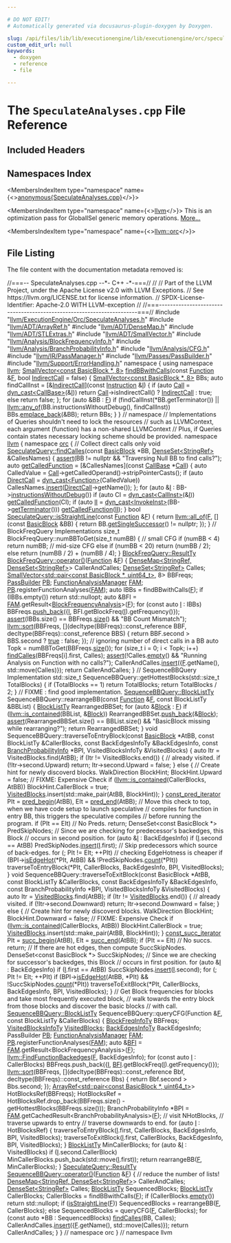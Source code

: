 ```yaml
---

# DO NOT EDIT!
# Automatically generated via docusaurus-plugin-doxygen by Doxygen.

slug: /api/files/lib/lib/executionengine/lib/executionengine/orc/speculateanalyses-cpp
custom_edit_url: null
keywords:
  - doxygen
  - reference
  - file

---
```





# The `SpeculateAnalyses.cpp` File Reference

<DoxygenPage pluginConfig={pluginConfig}>



## Included Headers

<IncludesList>
<IncludesListItem
  filePath="llvm/ExecutionEngine/Orc/SpeculateAnalyses.h"
  permalink="/docs/api/files/include/include/llvm/include/llvm/executionengine/include/llvm/executionengine/orc/speculateanalyses-h"
  isLocal="true" />
<IncludesListItem
  filePath="llvm/ADT/ArrayRef.h"
  permalink="/docs/api/files/include/include/llvm/include/llvm/adt/arrayref-h"
  isLocal="true" />
<IncludesListItem
  filePath="llvm/ADT/DenseMap.h"
  permalink="/docs/api/files/include/include/llvm/include/llvm/adt/densemap-h"
  isLocal="true" />
<IncludesListItem
  filePath="llvm/ADT/STLExtras.h"
  permalink="/docs/api/files/include/include/llvm/include/llvm/adt/stlextras-h"
  isLocal="true" />
<IncludesListItem
  filePath="llvm/ADT/SmallVector.h"
  permalink="/docs/api/files/include/include/llvm/include/llvm/adt/smallvector-h"
  isLocal="true" />
<IncludesListItem
  filePath="llvm/Analysis/BlockFrequencyInfo.h"
  permalink="/docs/api/files/include/include/llvm/include/llvm/analysis/blockfrequencyinfo-h"
  isLocal="true" />
<IncludesListItem
  filePath="llvm/Analysis/BranchProbabilityInfo.h"
  permalink="/docs/api/files/include/include/llvm/include/llvm/analysis/branchprobabilityinfo-h"
  isLocal="true" />
<IncludesListItem
  filePath="llvm/Analysis/CFG.h"
  permalink="/docs/api/files/include/include/llvm/include/llvm/analysis/cfg-h"
  isLocal="true" />
<IncludesListItem
  filePath="llvm/IR/PassManager.h"
  permalink="/docs/api/files/include/include/llvm/include/llvm/ir/passmanager-h"
  isLocal="true" />
<IncludesListItem
  filePath="llvm/Passes/PassBuilder.h"
  permalink="/docs/api/files/include/include/llvm/include/llvm/passes/passbuilder-h"
  isLocal="true" />
<IncludesListItem
  filePath="llvm/Support/ErrorHandling.h"
  permalink="/docs/api/files/include/include/llvm/include/llvm/support/errorhandling-h"
  isLocal="true" />
</IncludesList>

## Namespaces Index

<MembersIndex>

<MembersIndexItem
  type="namespace"
  name={<><a href="/docs/api/namespaces/anonymous-speculateanalyses-cpp-">anonymous&#123;SpeculateAnalyses.cpp&#125;</a></>}>
</MembersIndexItem>

<MembersIndexItem
  type="namespace"
  name={<><a href="/docs/api/namespaces/llvm">llvm</a></>}>
This is an optimization pass for GlobalISel generic memory operations. <a href="/docs/api/namespaces/llvm/#details">More...</a>
</MembersIndexItem>

<MembersIndexItem
  type="namespace"
  name={<><a href="/docs/api/namespaces/llvm/orc">llvm::orc</a></>}>
</MembersIndexItem>

</MembersIndex>


## File Listing

The file content with the documentation metadata removed is:

<ProgramListing>

<Link id="l00001" /><CodeLine lineNumber="1"><Highlight kind="comment">//===-- SpeculateAnalyses.cpp  --&#42;- C++ -&#42;-===//</Highlight><Highlight kind="normal"></Highlight></CodeLine>
<Link id="l00002" /><CodeLine lineNumber="2"><Highlight kind="normal"></Highlight><Highlight kind="comment">//</Highlight><Highlight kind="normal"></Highlight></CodeLine>
<Link id="l00003" /><CodeLine lineNumber="3"><Highlight kind="normal"></Highlight><Highlight kind="comment">// Part of the LLVM Project, under the Apache License v2.0 with LLVM Exceptions.</Highlight><Highlight kind="normal"></Highlight></CodeLine>
<Link id="l00004" /><CodeLine lineNumber="4"><Highlight kind="normal"></Highlight><Highlight kind="comment">// See https://llvm.org/LICENSE.txt for license information.</Highlight><Highlight kind="normal"></Highlight></CodeLine>
<Link id="l00005" /><CodeLine lineNumber="5"><Highlight kind="normal"></Highlight><Highlight kind="comment">// SPDX-License-Identifier: Apache-2.0 WITH LLVM-exception</Highlight><Highlight kind="normal"></Highlight></CodeLine>
<Link id="l00006" /><CodeLine lineNumber="6"><Highlight kind="normal"></Highlight><Highlight kind="comment">//</Highlight><Highlight kind="normal"></Highlight></CodeLine>
<Link id="l00007" /><CodeLine lineNumber="7"><Highlight kind="normal"></Highlight><Highlight kind="comment">//===----------------------------------------------------------------------===//</Highlight><Highlight kind="normal"></Highlight></CodeLine>
<Link id="l00008" /><CodeLine lineNumber="8"><Highlight kind="normal"></Highlight></CodeLine>
<Link id="l00009" /><CodeLine lineNumber="9"><Highlight kind="normal"></Highlight><Highlight kind="preprocessor">#include &quot;<a href="/docs/api/files/include/include/llvm/include/llvm/executionengine/include/llvm/executionengine/orc/speculateanalyses-h">llvm/ExecutionEngine/Orc/SpeculateAnalyses.h</a>&quot;</Highlight><Highlight kind="normal"></Highlight></CodeLine>
<Link id="l00010" /><CodeLine lineNumber="10"><Highlight kind="normal"></Highlight><Highlight kind="preprocessor">#include &quot;<a href="/docs/api/files/include/include/llvm/include/llvm/adt/arrayref-h">llvm/ADT/ArrayRef.h</a>&quot;</Highlight><Highlight kind="normal"></Highlight></CodeLine>
<Link id="l00011" /><CodeLine lineNumber="11"><Highlight kind="normal"></Highlight><Highlight kind="preprocessor">#include &quot;<a href="/docs/api/files/include/include/llvm/include/llvm/adt/densemap-h">llvm/ADT/DenseMap.h</a>&quot;</Highlight><Highlight kind="normal"></Highlight></CodeLine>
<Link id="l00012" /><CodeLine lineNumber="12"><Highlight kind="normal"></Highlight><Highlight kind="preprocessor">#include &quot;<a href="/docs/api/files/include/include/llvm/include/llvm/adt/stlextras-h">llvm/ADT/STLExtras.h</a>&quot;</Highlight><Highlight kind="normal"></Highlight></CodeLine>
<Link id="l00013" /><CodeLine lineNumber="13"><Highlight kind="normal"></Highlight><Highlight kind="preprocessor">#include &quot;<a href="/docs/api/files/include/include/llvm/include/llvm/adt/smallvector-h">llvm/ADT/SmallVector.h</a>&quot;</Highlight><Highlight kind="normal"></Highlight></CodeLine>
<Link id="l00014" /><CodeLine lineNumber="14"><Highlight kind="normal"></Highlight><Highlight kind="preprocessor">#include &quot;<a href="/docs/api/files/include/include/llvm/include/llvm/analysis/blockfrequencyinfo-h">llvm/Analysis/BlockFrequencyInfo.h</a>&quot;</Highlight><Highlight kind="normal"></Highlight></CodeLine>
<Link id="l00015" /><CodeLine lineNumber="15"><Highlight kind="normal"></Highlight><Highlight kind="preprocessor">#include &quot;<a href="/docs/api/files/include/include/llvm/include/llvm/analysis/branchprobabilityinfo-h">llvm/Analysis/BranchProbabilityInfo.h</a>&quot;</Highlight><Highlight kind="normal"></Highlight></CodeLine>
<Link id="l00016" /><CodeLine lineNumber="16"><Highlight kind="normal"></Highlight><Highlight kind="preprocessor">#include &quot;<a href="/docs/api/files/include/include/llvm/include/llvm/analysis/cfg-h">llvm/Analysis/CFG.h</a>&quot;</Highlight><Highlight kind="normal"></Highlight></CodeLine>
<Link id="l00017" /><CodeLine lineNumber="17"><Highlight kind="normal"></Highlight><Highlight kind="preprocessor">#include &quot;<a href="/docs/api/files/include/include/llvm/include/llvm/ir/passmanager-h">llvm/IR/PassManager.h</a>&quot;</Highlight><Highlight kind="normal"></Highlight></CodeLine>
<Link id="l00018" /><CodeLine lineNumber="18"><Highlight kind="normal"></Highlight><Highlight kind="preprocessor">#include &quot;<a href="/docs/api/files/include/include/llvm/include/llvm/passes/passbuilder-h">llvm/Passes/PassBuilder.h</a>&quot;</Highlight><Highlight kind="normal"></Highlight></CodeLine>
<Link id="l00019" /><CodeLine lineNumber="19"><Highlight kind="normal"></Highlight><Highlight kind="preprocessor">#include &quot;<a href="/docs/api/files/include/include/llvm/include/llvm/support/errorhandling-h">llvm/Support/ErrorHandling.h</a>&quot;</Highlight><Highlight kind="normal"></Highlight></CodeLine>
<Link id="l00020" /><CodeLine lineNumber="20"><Highlight kind="normal"></Highlight></CodeLine>
<Link id="l00021" /><CodeLine lineNumber="21" lineLink="/docs/api/namespaces/anonymous-speculateanalyses-cpp-"><Highlight kind="normal"></Highlight><Highlight kind="keyword">namespace </Highlight><Highlight kind="normal">&#123;</Highlight></CodeLine>
<Link id="l00022" /><CodeLine lineNumber="22"><Highlight kind="normal"></Highlight><Highlight kind="keyword">using namespace </Highlight><Highlight kind="normal"><a href="/docs/api/namespaces/llvm">llvm</a>;</Highlight></CodeLine>
<Link id="l00023" /><CodeLine lineNumber="23" lineLink="/docs/api/namespaces/anonymous-speculateanalyses-cpp-/#a95433ab2b1cc1ecc842a782fdf6f4f3c"><Highlight kind="normal"><a href="/docs/api/classes/llvm/smallvector">SmallVector&lt;const BasicBlock &#42;, 8&gt;</a> <a href="/docs/api/namespaces/anonymous-speculateanalyses-cpp-/#a95433ab2b1cc1ecc842a782fdf6f4f3c">findBBwithCalls</a>(</Highlight><Highlight kind="keyword">const</Highlight><Highlight kind="normal"> <a href="/docs/api/classes/llvm/function">Function</a> &amp;<a href="/docs/api/files/lib/lib/support/md5-cpp/#a96d73bbd7af15cb1fc38c3f4a3bd82e9">F</a>,</Highlight></CodeLine>
<Link id="l00024" /><CodeLine lineNumber="24"><Highlight kind="normal">                                                   </Highlight><Highlight kind="keywordtype">bool</Highlight><Highlight kind="normal"> <a href="/docs/api/namespaces/llvm/#a0e00fad9c34de40b1e31f3aa6f8e024ca9c73278820c265864adec96a189ba744">IndirectCall</a> = </Highlight><Highlight kind="keyword">false</Highlight><Highlight kind="normal">) &#123;</Highlight></CodeLine>
<Link id="l00025" /><CodeLine lineNumber="25"><Highlight kind="normal">  <a href="/docs/api/classes/llvm/smallvector">SmallVector&lt;const BasicBlock &#42;, 8&gt;</a> BBs;</Highlight></CodeLine>
<Link id="l00026" /><CodeLine lineNumber="26"><Highlight kind="normal"></Highlight></CodeLine>
<Link id="l00027" /><CodeLine lineNumber="27"><Highlight kind="normal">  </Highlight><Highlight kind="keyword">auto</Highlight><Highlight kind="normal"> findCallInst = &#91;&amp;<a href="/docs/api/namespaces/llvm/#a0e00fad9c34de40b1e31f3aa6f8e024ca9c73278820c265864adec96a189ba744">IndirectCall</a>&#93;(</Highlight><Highlight kind="keyword">const</Highlight><Highlight kind="normal"> <a href="/docs/api/classes/llvm/instruction">Instruction</a> &amp;<a href="/docs/api/files/lib/lib/support/md5-cpp/#ac0eafdc9ee161b71e7af98af736952fd">I</a>) &#123;</Highlight></CodeLine>
<Link id="l00028" /><CodeLine lineNumber="28"><Highlight kind="normal">    </Highlight><Highlight kind="keywordflow">if</Highlight><Highlight kind="normal"> (</Highlight><Highlight kind="keyword">auto</Highlight><Highlight kind="normal"> <a href="/docs/api/groups/arcopt/#ga9c9cf6ad55eb23d77d083a184e416c09">Call</a> = <a href="/docs/api/namespaces/llvm/#a22eeee01734061ac1b31ccd994c49eef">dyn&#95;cast&lt;CallBase&gt;</a>(&amp;<a href="/docs/api/files/lib/lib/support/md5-cpp/#ac0eafdc9ee161b71e7af98af736952fd">I</a>))</Highlight></CodeLine>
<Link id="l00029" /><CodeLine lineNumber="29"><Highlight kind="normal">      </Highlight><Highlight kind="keywordflow">return</Highlight><Highlight kind="normal"> <a href="/docs/api/groups/arcopt/#ga9c9cf6ad55eb23d77d083a184e416c09">Call</a>-&gt;isIndirectCall() ? <a href="/docs/api/namespaces/llvm/#a0e00fad9c34de40b1e31f3aa6f8e024ca9c73278820c265864adec96a189ba744">IndirectCall</a> : </Highlight><Highlight kind="keyword">true</Highlight><Highlight kind="normal">;</Highlight></CodeLine>
<Link id="l00030" /><CodeLine lineNumber="30"><Highlight kind="normal">    </Highlight><Highlight kind="keywordflow">else</Highlight><Highlight kind="normal"></Highlight></CodeLine>
<Link id="l00031" /><CodeLine lineNumber="31"><Highlight kind="normal">      </Highlight><Highlight kind="keywordflow">return</Highlight><Highlight kind="normal"> </Highlight><Highlight kind="keyword">false</Highlight><Highlight kind="normal">;</Highlight></CodeLine>
<Link id="l00032" /><CodeLine lineNumber="32"><Highlight kind="normal">  &#125;;</Highlight></CodeLine>
<Link id="l00033" /><CodeLine lineNumber="33"><Highlight kind="normal">  </Highlight><Highlight kind="keywordflow">for</Highlight><Highlight kind="normal"> (</Highlight><Highlight kind="keyword">auto</Highlight><Highlight kind="normal"> &amp;BB : <a href="/docs/api/files/lib/lib/support/md5-cpp/#a96d73bbd7af15cb1fc38c3f4a3bd82e9">F</a>)</Highlight></CodeLine>
<Link id="l00034" /><CodeLine lineNumber="34"><Highlight kind="normal">    </Highlight><Highlight kind="keywordflow">if</Highlight><Highlight kind="normal"> (findCallInst(&#42;BB.getTerminator()) ||</Highlight></CodeLine>
<Link id="l00035" /><CodeLine lineNumber="35"><Highlight kind="normal">        <a href="/docs/api/namespaces/llvm/#a61d13d6824ec46c31260a4fd0997eda0">llvm::any&#95;of</a>(BB.instructionsWithoutDebug(), findCallInst))</Highlight></CodeLine>
<Link id="l00036" /><CodeLine lineNumber="36"><Highlight kind="normal">      BBs.<a href="/docs/api/classes/llvm/smallvectorimpl/#a396fcfee6914c76974b73c3d203da6a5">emplace&#95;back</a>(&amp;BB);</Highlight></CodeLine>
<Link id="l00037" /><CodeLine lineNumber="37"><Highlight kind="normal"></Highlight></CodeLine>
<Link id="l00038" /><CodeLine lineNumber="38"><Highlight kind="normal">  </Highlight><Highlight kind="keywordflow">return</Highlight><Highlight kind="normal"> BBs;</Highlight></CodeLine>
<Link id="l00039" /><CodeLine lineNumber="39"><Highlight kind="normal">&#125;</Highlight></CodeLine>
<Link id="l00040" /><CodeLine lineNumber="40"><Highlight kind="normal">&#125; </Highlight><Highlight kind="comment">// namespace</Highlight><Highlight kind="normal"></Highlight></CodeLine>
<Link id="l00041" /><CodeLine lineNumber="41"><Highlight kind="normal"></Highlight></CodeLine>
<Link id="l00042" /><CodeLine lineNumber="42"><Highlight kind="normal"></Highlight><Highlight kind="comment">// Implementations of Queries shouldn&#39;t need to lock the resources</Highlight><Highlight kind="normal"></Highlight></CodeLine>
<Link id="l00043" /><CodeLine lineNumber="43"><Highlight kind="normal"></Highlight><Highlight kind="comment">// such as LLVMContext, each argument (function) has a non-shared LLVMContext</Highlight><Highlight kind="normal"></Highlight></CodeLine>
<Link id="l00044" /><CodeLine lineNumber="44"><Highlight kind="normal"></Highlight><Highlight kind="comment">// Plus, if Queries contain states necessary locking scheme should be provided.</Highlight><Highlight kind="normal"></Highlight></CodeLine>
<Link id="l00045" /><CodeLine lineNumber="45"><Highlight kind="normal"></Highlight><Highlight kind="keyword">namespace </Highlight><Highlight kind="normal"><a href="/docs/api/namespaces/llvm">llvm</a> &#123;</Highlight></CodeLine>
<Link id="l00046" /><CodeLine lineNumber="46"><Highlight kind="normal"></Highlight><Highlight kind="keyword">namespace </Highlight><Highlight kind="normal"><a href="/docs/api/namespaces/llvm/orc">orc</a> &#123;</Highlight></CodeLine>
<Link id="l00047" /><CodeLine lineNumber="47"><Highlight kind="normal"></Highlight></CodeLine>
<Link id="l00048" /><CodeLine lineNumber="48"><Highlight kind="normal"></Highlight><Highlight kind="comment">// Collect direct calls only</Highlight><Highlight kind="normal"></Highlight></CodeLine>
<Link id="l00049" /><CodeLine lineNumber="49" lineLink="/docs/api/classes/llvm/orc/speculatequery/#ab7315fecd53d8915efb8a2ac8f908595"><Highlight kind="normal"></Highlight><Highlight kind="keywordtype">void</Highlight><Highlight kind="normal"> <a href="/docs/api/classes/llvm/orc/speculatequery/#ab7315fecd53d8915efb8a2ac8f908595">SpeculateQuery::findCalles</a>(</Highlight><Highlight kind="keyword">const</Highlight><Highlight kind="normal"> <a href="/docs/api/classes/llvm/basicblock">BasicBlock</a> &#42;BB,</Highlight></CodeLine>
<Link id="l00050" /><CodeLine lineNumber="50"><Highlight kind="normal">                                <a href="/docs/api/classes/llvm/denseset">DenseSet&lt;StringRef&gt;</a> &amp;CallesNames) &#123;</Highlight></CodeLine>
<Link id="l00051" /><CodeLine lineNumber="51"><Highlight kind="normal">  <a href="/docs/api/files/lib/lib/target/lib/target/amdgpu/silowercontrolflow-cpp/#a4868c5d81c5ccc98c47aeab6244346a0">assert</a>(BB != </Highlight><Highlight kind="keyword">nullptr</Highlight><Highlight kind="normal"> &amp;&amp; </Highlight><Highlight kind="stringliteral">&quot;Traversing Null BB to find calls?&quot;</Highlight><Highlight kind="normal">);</Highlight></CodeLine>
<Link id="l00052" /><CodeLine lineNumber="52"><Highlight kind="normal"></Highlight></CodeLine>
<Link id="l00053" /><CodeLine lineNumber="53"><Highlight kind="normal">  </Highlight><Highlight kind="keyword">auto</Highlight><Highlight kind="normal"> <a href="/docs/api/files/lib/lib/analysis/memorybuiltins-cpp/#aa04dbee2593fa5fbeb0552fcb8a00ee4">getCalledFunction</a> = &#91;&amp;CallesNames&#93;(</Highlight><Highlight kind="keyword">const</Highlight><Highlight kind="normal"> <a href="/docs/api/classes/llvm/callbase">CallBase</a> &#42;<a href="/docs/api/groups/arcopt/#ga9c9cf6ad55eb23d77d083a184e416c09">Call</a>) &#123;</Highlight></CodeLine>
<Link id="l00054" /><CodeLine lineNumber="54"><Highlight kind="normal">    </Highlight><Highlight kind="keyword">auto</Highlight><Highlight kind="normal"> CalledValue = <a href="/docs/api/groups/arcopt/#ga9c9cf6ad55eb23d77d083a184e416c09">Call</a>-&gt;getCalledOperand()-&gt;stripPointerCasts();</Highlight></CodeLine>
<Link id="l00055" /><CodeLine lineNumber="55"><Highlight kind="normal">    </Highlight><Highlight kind="keywordflow">if</Highlight><Highlight kind="normal"> (</Highlight><Highlight kind="keyword">auto</Highlight><Highlight kind="normal"> <a href="/docs/api/namespaces/llvm/#a0e00fad9c34de40b1e31f3aa6f8e024caf8d0d4845b0b074d9f2e0f2ace6683da">DirectCall</a> = <a href="/docs/api/namespaces/llvm/#a22eeee01734061ac1b31ccd994c49eef">dyn&#95;cast&lt;Function&gt;</a>(CalledValue))</Highlight></CodeLine>
<Link id="l00056" /><CodeLine lineNumber="56"><Highlight kind="normal">      CallesNames.<a href="/docs/api/classes/llvm/detail/densesetimpl/#a1b0f3ebdced8fce4b22c6a63b25d9525">insert</a>(<a href="/docs/api/namespaces/llvm/#a0e00fad9c34de40b1e31f3aa6f8e024caf8d0d4845b0b074d9f2e0f2ace6683da">DirectCall</a>-&gt;getName());</Highlight></CodeLine>
<Link id="l00057" /><CodeLine lineNumber="57"><Highlight kind="normal">  &#125;;</Highlight></CodeLine>
<Link id="l00058" /><CodeLine lineNumber="58"><Highlight kind="normal">  </Highlight><Highlight kind="keywordflow">for</Highlight><Highlight kind="normal"> (</Highlight><Highlight kind="keyword">auto</Highlight><Highlight kind="normal"> &amp;<a href="/docs/api/files/lib/lib/support/md5-cpp/#ac0eafdc9ee161b71e7af98af736952fd">I</a> : BB-&gt;<a href="/docs/api/classes/llvm/basicblock/#a2069641f358ef416658a2f321ca19d74">instructionsWithoutDebug</a>())</Highlight></CodeLine>
<Link id="l00059" /><CodeLine lineNumber="59"><Highlight kind="normal">    </Highlight><Highlight kind="keywordflow">if</Highlight><Highlight kind="normal"> (</Highlight><Highlight kind="keyword">auto</Highlight><Highlight kind="normal"> CI = <a href="/docs/api/namespaces/llvm/#a22eeee01734061ac1b31ccd994c49eef">dyn&#95;cast&lt;CallInst&gt;</a>(&amp;<a href="/docs/api/files/lib/lib/support/md5-cpp/#ac0eafdc9ee161b71e7af98af736952fd">I</a>))</Highlight></CodeLine>
<Link id="l00060" /><CodeLine lineNumber="60"><Highlight kind="normal">      <a href="/docs/api/files/lib/lib/analysis/memorybuiltins-cpp/#aa04dbee2593fa5fbeb0552fcb8a00ee4">getCalledFunction</a>(CI);</Highlight></CodeLine>
<Link id="l00061" /><CodeLine lineNumber="61"><Highlight kind="normal"></Highlight></CodeLine>
<Link id="l00062" /><CodeLine lineNumber="62"><Highlight kind="normal">  </Highlight><Highlight kind="keywordflow">if</Highlight><Highlight kind="normal"> (</Highlight><Highlight kind="keyword">auto</Highlight><Highlight kind="normal"> <a href="/docs/api/files/lib/lib/target/lib/target/nvptx/nvvmintrrange-cpp/#ac5804672fc0850438d63caec770647f8">II</a> = <a href="/docs/api/namespaces/llvm/#a22eeee01734061ac1b31ccd994c49eef">dyn&#95;cast&lt;InvokeInst&gt;</a>(BB-&gt;<a href="/docs/api/classes/llvm/basicblock/#aef9e9fcf4c5dfce90276ca16d91b8e46">getTerminator</a>()))</Highlight></CodeLine>
<Link id="l00063" /><CodeLine lineNumber="63"><Highlight kind="normal">    <a href="/docs/api/files/lib/lib/analysis/memorybuiltins-cpp/#aa04dbee2593fa5fbeb0552fcb8a00ee4">getCalledFunction</a>(<a href="/docs/api/files/lib/lib/target/lib/target/nvptx/nvvmintrrange-cpp/#ac5804672fc0850438d63caec770647f8">II</a>);</Highlight></CodeLine>
<Link id="l00064" /><CodeLine lineNumber="64"><Highlight kind="normal">&#125;</Highlight></CodeLine>
<Link id="l00065" /><CodeLine lineNumber="65"><Highlight kind="normal"></Highlight></CodeLine>
<Link id="l00066" /><CodeLine lineNumber="66" lineLink="/docs/api/classes/llvm/orc/speculatequery/#aa93fb291eede52d54761819aee1c3dfc"><Highlight kind="normal"></Highlight><Highlight kind="keywordtype">bool</Highlight><Highlight kind="normal"> <a href="/docs/api/classes/llvm/orc/speculatequery/#aa93fb291eede52d54761819aee1c3dfc">SpeculateQuery::isStraightLine</a>(</Highlight><Highlight kind="keyword">const</Highlight><Highlight kind="normal"> <a href="/docs/api/classes/llvm/function">Function</a> &amp;<a href="/docs/api/files/lib/lib/support/md5-cpp/#a96d73bbd7af15cb1fc38c3f4a3bd82e9">F</a>) &#123;</Highlight></CodeLine>
<Link id="l00067" /><CodeLine lineNumber="67"><Highlight kind="normal">  </Highlight><Highlight kind="keywordflow">return</Highlight><Highlight kind="normal"> <a href="/docs/api/namespaces/llvm/#a0d10fe510ced2849a8074fe81e5d04ce">llvm::all&#95;of</a>(<a href="/docs/api/files/lib/lib/support/md5-cpp/#a96d73bbd7af15cb1fc38c3f4a3bd82e9">F</a>, &#91;&#93;(</Highlight><Highlight kind="keyword">const</Highlight><Highlight kind="normal"> <a href="/docs/api/classes/llvm/basicblock">BasicBlock</a> &amp;BB) &#123;</Highlight></CodeLine>
<Link id="l00068" /><CodeLine lineNumber="68"><Highlight kind="normal">    </Highlight><Highlight kind="keywordflow">return</Highlight><Highlight kind="normal"> BB.<a href="/docs/api/classes/llvm/basicblock/#a79c007dcf9fff57e1569e778d7885b5e">getSingleSuccessor</a>() != </Highlight><Highlight kind="keyword">nullptr</Highlight><Highlight kind="normal">;</Highlight></CodeLine>
<Link id="l00069" /><CodeLine lineNumber="69"><Highlight kind="normal">  &#125;);</Highlight></CodeLine>
<Link id="l00070" /><CodeLine lineNumber="70"><Highlight kind="normal">&#125;</Highlight></CodeLine>
<Link id="l00071" /><CodeLine lineNumber="71"><Highlight kind="normal"></Highlight></CodeLine>
<Link id="l00072" /><CodeLine lineNumber="72"><Highlight kind="normal"></Highlight><Highlight kind="comment">// BlockFreqQuery Implementations</Highlight><Highlight kind="normal"></Highlight></CodeLine>
<Link id="l00073" /><CodeLine lineNumber="73"><Highlight kind="normal"></Highlight></CodeLine>
<Link id="l00074" /><CodeLine lineNumber="74"><Highlight kind="normal"></Highlight><Highlight kind="keywordtype">size&#95;t</Highlight><Highlight kind="normal"> BlockFreqQuery::numBBToGet(</Highlight><Highlight kind="keywordtype">size&#95;t</Highlight><Highlight kind="normal"> numBB) &#123;</Highlight></CodeLine>
<Link id="l00075" /><CodeLine lineNumber="75"><Highlight kind="normal">  </Highlight><Highlight kind="comment">// small CFG</Highlight><Highlight kind="normal"></Highlight></CodeLine>
<Link id="l00076" /><CodeLine lineNumber="76"><Highlight kind="normal">  </Highlight><Highlight kind="keywordflow">if</Highlight><Highlight kind="normal"> (numBB &lt; 4)</Highlight></CodeLine>
<Link id="l00077" /><CodeLine lineNumber="77"><Highlight kind="normal">    </Highlight><Highlight kind="keywordflow">return</Highlight><Highlight kind="normal"> numBB;</Highlight></CodeLine>
<Link id="l00078" /><CodeLine lineNumber="78"><Highlight kind="normal">  </Highlight><Highlight kind="comment">// mid-size CFG</Highlight><Highlight kind="normal"></Highlight></CodeLine>
<Link id="l00079" /><CodeLine lineNumber="79"><Highlight kind="normal">  </Highlight><Highlight kind="keywordflow">else</Highlight><Highlight kind="normal"> </Highlight><Highlight kind="keywordflow">if</Highlight><Highlight kind="normal"> (numBB &lt; 20)</Highlight></CodeLine>
<Link id="l00080" /><CodeLine lineNumber="80"><Highlight kind="normal">    </Highlight><Highlight kind="keywordflow">return</Highlight><Highlight kind="normal"> (numBB / 2);</Highlight></CodeLine>
<Link id="l00081" /><CodeLine lineNumber="81"><Highlight kind="normal">  </Highlight><Highlight kind="keywordflow">else</Highlight><Highlight kind="normal"></Highlight></CodeLine>
<Link id="l00082" /><CodeLine lineNumber="82"><Highlight kind="normal">    </Highlight><Highlight kind="keywordflow">return</Highlight><Highlight kind="normal"> (numBB / 2) + (numBB / 4);</Highlight></CodeLine>
<Link id="l00083" /><CodeLine lineNumber="83"><Highlight kind="normal">&#125;</Highlight></CodeLine>
<Link id="l00084" /><CodeLine lineNumber="84"><Highlight kind="normal"></Highlight></CodeLine>
<Link id="l00085" /><CodeLine lineNumber="85" lineLink="/docs/api/classes/llvm/orc/blockfreqquery/#af8c521993231c6aa85baba8f8c23b828"><Highlight kind="normal"><a href="/docs/api/classes/llvm/orc/speculatequery/#a8af61687c9a20406af2789b78ecf3171">BlockFreqQuery::ResultTy</a> <a href="/docs/api/classes/llvm/orc/blockfreqquery/#af8c521993231c6aa85baba8f8c23b828">BlockFreqQuery::operator()</a>(<a href="/docs/api/classes/llvm/function">Function</a> &amp;<a href="/docs/api/files/lib/lib/support/md5-cpp/#a96d73bbd7af15cb1fc38c3f4a3bd82e9">F</a>) &#123;</Highlight></CodeLine>
<Link id="l00086" /><CodeLine lineNumber="86"><Highlight kind="normal">  <a href="/docs/api/classes/llvm/densemap">DenseMap&lt;StringRef, DenseSet&lt;StringRef&gt;</a>&gt; CallerAndCalles;</Highlight></CodeLine>
<Link id="l00087" /><CodeLine lineNumber="87"><Highlight kind="normal">  <a href="/docs/api/classes/llvm/denseset">DenseSet&lt;StringRef&gt;</a> Calles;</Highlight></CodeLine>
<Link id="l00088" /><CodeLine lineNumber="88"><Highlight kind="normal">  <a href="/docs/api/classes/llvm/smallvector">SmallVector&lt;std::pair&lt;const BasicBlock &#42;, uint64&#95;t&gt;</a>, 8&gt; BBFreqs;</Highlight></CodeLine>
<Link id="l00089" /><CodeLine lineNumber="89"><Highlight kind="normal"></Highlight></CodeLine>
<Link id="l00090" /><CodeLine lineNumber="90"><Highlight kind="normal">  <a href="/docs/api/classes/llvm/passbuilder">PassBuilder</a> <a href="/docs/api/files/lib/lib/passes/passbuilderbindings-cpp/#afd1501c49c84f3addfd108c2484f5674">PB</a>;</Highlight></CodeLine>
<Link id="l00091" /><CodeLine lineNumber="91"><Highlight kind="normal">  <a href="/docs/api/namespaces/llvm/#adce09a5a0de0e3177eb00e932734af2f">FunctionAnalysisManager</a> <a href="/docs/api/files/lib/lib/passes/passbuilderbindings-cpp/#a83c7e5ca51099e4efa895791a02fb0ed">FAM</a>;</Highlight></CodeLine>
<Link id="l00092" /><CodeLine lineNumber="92"><Highlight kind="normal">  <a href="/docs/api/files/lib/lib/passes/passbuilderbindings-cpp/#afd1501c49c84f3addfd108c2484f5674">PB</a>.registerFunctionAnalyses(<a href="/docs/api/files/lib/lib/passes/passbuilderbindings-cpp/#a83c7e5ca51099e4efa895791a02fb0ed">FAM</a>);</Highlight></CodeLine>
<Link id="l00093" /><CodeLine lineNumber="93"><Highlight kind="normal"></Highlight></CodeLine>
<Link id="l00094" /><CodeLine lineNumber="94"><Highlight kind="normal">  </Highlight><Highlight kind="keyword">auto</Highlight><Highlight kind="normal"> IBBs = findBBwithCalls(<a href="/docs/api/files/lib/lib/support/md5-cpp/#a96d73bbd7af15cb1fc38c3f4a3bd82e9">F</a>);</Highlight></CodeLine>
<Link id="l00095" /><CodeLine lineNumber="95"><Highlight kind="normal"></Highlight></CodeLine>
<Link id="l00096" /><CodeLine lineNumber="96"><Highlight kind="normal">  </Highlight><Highlight kind="keywordflow">if</Highlight><Highlight kind="normal"> (IBBs.empty())</Highlight></CodeLine>
<Link id="l00097" /><CodeLine lineNumber="97"><Highlight kind="normal">    </Highlight><Highlight kind="keywordflow">return</Highlight><Highlight kind="normal"> std::nullopt;</Highlight></CodeLine>
<Link id="l00098" /><CodeLine lineNumber="98"><Highlight kind="normal"></Highlight></CodeLine>
<Link id="l00099" /><CodeLine lineNumber="99"><Highlight kind="normal">  </Highlight><Highlight kind="keyword">auto</Highlight><Highlight kind="normal"> &amp;BFI = <a href="/docs/api/files/lib/lib/passes/passbuilderbindings-cpp/#a83c7e5ca51099e4efa895791a02fb0ed">FAM</a>.getResult&lt;<a href="/docs/api/classes/llvm/blockfrequencyanalysis">BlockFrequencyAnalysis</a>&gt;(<a href="/docs/api/files/lib/lib/support/md5-cpp/#a96d73bbd7af15cb1fc38c3f4a3bd82e9">F</a>);</Highlight></CodeLine>
<Link id="l00100" /><CodeLine lineNumber="100"><Highlight kind="normal"></Highlight></CodeLine>
<Link id="l00101" /><CodeLine lineNumber="101"><Highlight kind="normal">  </Highlight><Highlight kind="keywordflow">for</Highlight><Highlight kind="normal"> (</Highlight><Highlight kind="keyword">const</Highlight><Highlight kind="normal"> </Highlight><Highlight kind="keyword">auto</Highlight><Highlight kind="normal"> <a href="/docs/api/files/lib/lib/support/md5-cpp/#ac0eafdc9ee161b71e7af98af736952fd">I</a> : IBBs)</Highlight></CodeLine>
<Link id="l00102" /><CodeLine lineNumber="102"><Highlight kind="normal">    BBFreqs.<a href="/docs/api/classes/llvm/smallvectortemplatebase/#af42bfbc067df27c19ee2fc859df58799">push&#95;back</a>(&#123;<a href="/docs/api/files/lib/lib/support/md5-cpp/#ac0eafdc9ee161b71e7af98af736952fd">I</a>, BFI.getBlockFreq(<a href="/docs/api/files/lib/lib/support/md5-cpp/#ac0eafdc9ee161b71e7af98af736952fd">I</a>).getFrequency()&#125;);</Highlight></CodeLine>
<Link id="l00103" /><CodeLine lineNumber="103"><Highlight kind="normal"></Highlight></CodeLine>
<Link id="l00104" /><CodeLine lineNumber="104"><Highlight kind="normal">  <a href="/docs/api/files/lib/lib/target/lib/target/amdgpu/silowercontrolflow-cpp/#a4868c5d81c5ccc98c47aeab6244346a0">assert</a>(IBBs.size() == BBFreqs.<a href="/docs/api/classes/llvm/smallvectortemplatecommon/#a1c479a8c434377c2b8cb056bdfdfc201">size</a>() &amp;&amp; </Highlight><Highlight kind="stringliteral">&quot;BB Count Mismatch&quot;</Highlight><Highlight kind="normal">);</Highlight></CodeLine>
<Link id="l00105" /><CodeLine lineNumber="105"><Highlight kind="normal"></Highlight></CodeLine>
<Link id="l00106" /><CodeLine lineNumber="106"><Highlight kind="normal">  <a href="/docs/api/namespaces/llvm/#a74cdbd1e4f731e7d7cd83461b8b1de0b">llvm::sort</a>(BBFreqs, &#91;&#93;(</Highlight><Highlight kind="keyword">decltype</Highlight><Highlight kind="normal">(BBFreqs)::const&#95;reference BBF,</Highlight></CodeLine>
<Link id="l00107" /><CodeLine lineNumber="107"><Highlight kind="normal">                         </Highlight><Highlight kind="keyword">decltype</Highlight><Highlight kind="normal">(BBFreqs)::const&#95;reference BBS) &#123;</Highlight></CodeLine>
<Link id="l00108" /><CodeLine lineNumber="108"><Highlight kind="normal">    </Highlight><Highlight kind="keywordflow">return</Highlight><Highlight kind="normal"> BBF.second &gt; BBS.second ? <a href="/docs/api/files/lib/lib/analysis/basicaliasanalysis-cpp/#af6d5cafbdfc5313e65d990120021a3ec">true</a> : </Highlight><Highlight kind="keyword">false</Highlight><Highlight kind="normal">;</Highlight></CodeLine>
<Link id="l00109" /><CodeLine lineNumber="109"><Highlight kind="normal">  &#125;);</Highlight></CodeLine>
<Link id="l00110" /><CodeLine lineNumber="110"><Highlight kind="normal"></Highlight></CodeLine>
<Link id="l00111" /><CodeLine lineNumber="111"><Highlight kind="normal">  </Highlight><Highlight kind="comment">// ignoring number of direct calls in a BB</Highlight><Highlight kind="normal"></Highlight></CodeLine>
<Link id="l00112" /><CodeLine lineNumber="112"><Highlight kind="normal">  </Highlight><Highlight kind="keyword">auto</Highlight><Highlight kind="normal"> Topk = numBBToGet(BBFreqs.<a href="/docs/api/classes/llvm/smallvectortemplatecommon/#a1c479a8c434377c2b8cb056bdfdfc201">size</a>());</Highlight></CodeLine>
<Link id="l00113" /><CodeLine lineNumber="113"><Highlight kind="normal"></Highlight></CodeLine>
<Link id="l00114" /><CodeLine lineNumber="114"><Highlight kind="normal">  </Highlight><Highlight kind="keywordflow">for</Highlight><Highlight kind="normal"> (</Highlight><Highlight kind="keywordtype">size&#95;t</Highlight><Highlight kind="normal"> i = 0; i &lt; Topk; i++)</Highlight></CodeLine>
<Link id="l00115" /><CodeLine lineNumber="115"><Highlight kind="normal">    <a href="/docs/api/classes/llvm/orc/speculatequery/#ab7315fecd53d8915efb8a2ac8f908595">findCalles</a>(BBFreqs&#91;i&#93;.first, Calles);</Highlight></CodeLine>
<Link id="l00116" /><CodeLine lineNumber="116"><Highlight kind="normal"></Highlight></CodeLine>
<Link id="l00117" /><CodeLine lineNumber="117"><Highlight kind="normal">  <a href="/docs/api/files/lib/lib/target/lib/target/amdgpu/silowercontrolflow-cpp/#a4868c5d81c5ccc98c47aeab6244346a0">assert</a>(!Calles.<a href="/docs/api/classes/llvm/detail/densesetimpl/#a9a3c9d867ff6bde97841c2b7983f5c70">empty</a>() &amp;&amp; </Highlight><Highlight kind="stringliteral">&quot;Running Analysis on Function with no calls?&quot;</Highlight><Highlight kind="normal">);</Highlight></CodeLine>
<Link id="l00118" /><CodeLine lineNumber="118"><Highlight kind="normal"></Highlight></CodeLine>
<Link id="l00119" /><CodeLine lineNumber="119"><Highlight kind="normal">  CallerAndCalles.<a href="/docs/api/classes/llvm/densemapbase/#adb33f3ede2f5bfc9b3ee658aaf648492">insert</a>(&#123;<a href="/docs/api/files/lib/lib/support/md5-cpp/#a96d73bbd7af15cb1fc38c3f4a3bd82e9">F</a>.getName(), std::move(Calles)&#125;);</Highlight></CodeLine>
<Link id="l00120" /><CodeLine lineNumber="120"><Highlight kind="normal"></Highlight></CodeLine>
<Link id="l00121" /><CodeLine lineNumber="121"><Highlight kind="normal">  </Highlight><Highlight kind="keywordflow">return</Highlight><Highlight kind="normal"> CallerAndCalles;</Highlight></CodeLine>
<Link id="l00122" /><CodeLine lineNumber="122"><Highlight kind="normal">&#125;</Highlight></CodeLine>
<Link id="l00123" /><CodeLine lineNumber="123"><Highlight kind="normal"></Highlight></CodeLine>
<Link id="l00124" /><CodeLine lineNumber="124"><Highlight kind="normal"></Highlight><Highlight kind="comment">// SequenceBBQuery Implementation</Highlight><Highlight kind="normal"></Highlight></CodeLine>
<Link id="l00125" /><CodeLine lineNumber="125"><Highlight kind="normal">std::size&#95;t SequenceBBQuery::getHottestBlocks(std::size&#95;t TotalBlocks) &#123;</Highlight></CodeLine>
<Link id="l00126" /><CodeLine lineNumber="126"><Highlight kind="normal">  </Highlight><Highlight kind="keywordflow">if</Highlight><Highlight kind="normal"> (TotalBlocks == 1)</Highlight></CodeLine>
<Link id="l00127" /><CodeLine lineNumber="127"><Highlight kind="normal">    </Highlight><Highlight kind="keywordflow">return</Highlight><Highlight kind="normal"> TotalBlocks;</Highlight></CodeLine>
<Link id="l00128" /><CodeLine lineNumber="128"><Highlight kind="normal">  </Highlight><Highlight kind="keywordflow">return</Highlight><Highlight kind="normal"> TotalBlocks / 2;</Highlight></CodeLine>
<Link id="l00129" /><CodeLine lineNumber="129"><Highlight kind="normal">&#125;</Highlight></CodeLine>
<Link id="l00130" /><CodeLine lineNumber="130"><Highlight kind="normal"></Highlight></CodeLine>
<Link id="l00131" /><CodeLine lineNumber="131"><Highlight kind="normal"></Highlight><Highlight kind="comment">// FIXME : find good implementation.</Highlight><Highlight kind="normal"></Highlight></CodeLine>
<Link id="l00132" /><CodeLine lineNumber="132"><Highlight kind="normal"><a href="/docs/api/classes/llvm/orc/sequencebbquery/#ad1f8f312dfea6f0b7bfbf0c068fb6273">SequenceBBQuery::BlockListTy</a></Highlight></CodeLine>
<Link id="l00133" /><CodeLine lineNumber="133"><Highlight kind="normal">SequenceBBQuery::rearrangeBB(</Highlight><Highlight kind="keyword">const</Highlight><Highlight kind="normal"> <a href="/docs/api/classes/llvm/function">Function</a> &amp;<a href="/docs/api/files/lib/lib/support/md5-cpp/#a96d73bbd7af15cb1fc38c3f4a3bd82e9">F</a>, </Highlight><Highlight kind="keyword">const</Highlight><Highlight kind="normal"> BlockListTy &amp;BBList) &#123;</Highlight></CodeLine>
<Link id="l00134" /><CodeLine lineNumber="134"><Highlight kind="normal">  <a href="/docs/api/classes/llvm/orc/sequencebbquery/#ad1f8f312dfea6f0b7bfbf0c068fb6273">BlockListTy</a> RearrangedBBSet;</Highlight></CodeLine>
<Link id="l00135" /><CodeLine lineNumber="135"><Highlight kind="normal"></Highlight></CodeLine>
<Link id="l00136" /><CodeLine lineNumber="136"><Highlight kind="normal">  </Highlight><Highlight kind="keywordflow">for</Highlight><Highlight kind="normal"> (</Highlight><Highlight kind="keyword">auto</Highlight><Highlight kind="normal"> &amp;<a href="/docs/api/namespaces/llvm/#a0e00fad9c34de40b1e31f3aa6f8e024cae1e4c8c9ccd9fc39c391da4bcd093fb2">Block</a> : <a href="/docs/api/files/lib/lib/support/md5-cpp/#a96d73bbd7af15cb1fc38c3f4a3bd82e9">F</a>)</Highlight></CodeLine>
<Link id="l00137" /><CodeLine lineNumber="137"><Highlight kind="normal">    </Highlight><Highlight kind="keywordflow">if</Highlight><Highlight kind="normal"> (<a href="/docs/api/namespaces/llvm/#acd1cd968cb420c82d70926920fcdc7d7">llvm::is&#95;contained</a>(BBList, &amp;<a href="/docs/api/namespaces/llvm/#a0e00fad9c34de40b1e31f3aa6f8e024cae1e4c8c9ccd9fc39c391da4bcd093fb2">Block</a>))</Highlight></CodeLine>
<Link id="l00138" /><CodeLine lineNumber="138"><Highlight kind="normal">      RearrangedBBSet.<a href="/docs/api/classes/llvm/smallvectortemplatebase/#af42bfbc067df27c19ee2fc859df58799">push&#95;back</a>(&amp;<a href="/docs/api/namespaces/llvm/#a0e00fad9c34de40b1e31f3aa6f8e024cae1e4c8c9ccd9fc39c391da4bcd093fb2">Block</a>);</Highlight></CodeLine>
<Link id="l00139" /><CodeLine lineNumber="139"><Highlight kind="normal"></Highlight></CodeLine>
<Link id="l00140" /><CodeLine lineNumber="140"><Highlight kind="normal">  <a href="/docs/api/files/lib/lib/target/lib/target/amdgpu/silowercontrolflow-cpp/#a4868c5d81c5ccc98c47aeab6244346a0">assert</a>(RearrangedBBSet.size() == BBList.size() &amp;&amp;</Highlight></CodeLine>
<Link id="l00141" /><CodeLine lineNumber="141"><Highlight kind="normal">         </Highlight><Highlight kind="stringliteral">&quot;BasicBlock missing while rearranging?&quot;</Highlight><Highlight kind="normal">);</Highlight></CodeLine>
<Link id="l00142" /><CodeLine lineNumber="142"><Highlight kind="normal">  </Highlight><Highlight kind="keywordflow">return</Highlight><Highlight kind="normal"> RearrangedBBSet;</Highlight></CodeLine>
<Link id="l00143" /><CodeLine lineNumber="143"><Highlight kind="normal">&#125;</Highlight></CodeLine>
<Link id="l00144" /><CodeLine lineNumber="144"><Highlight kind="normal"></Highlight></CodeLine>
<Link id="l00145" /><CodeLine lineNumber="145"><Highlight kind="normal"></Highlight><Highlight kind="keywordtype">void</Highlight><Highlight kind="normal"> SequenceBBQuery::traverseToEntryBlock(</Highlight><Highlight kind="keyword">const</Highlight><Highlight kind="normal"> <a href="/docs/api/classes/llvm/basicblock">BasicBlock</a> &#42;AtBB,</Highlight></CodeLine>
<Link id="l00146" /><CodeLine lineNumber="146"><Highlight kind="normal">                                           </Highlight><Highlight kind="keyword">const</Highlight><Highlight kind="normal"> BlockListTy &amp;CallerBlocks,</Highlight></CodeLine>
<Link id="l00147" /><CodeLine lineNumber="147"><Highlight kind="normal">                                           </Highlight><Highlight kind="keyword">const</Highlight><Highlight kind="normal"> BackEdgesInfoTy &amp;BackEdgesInfo,</Highlight></CodeLine>
<Link id="l00148" /><CodeLine lineNumber="148"><Highlight kind="normal">                                           </Highlight><Highlight kind="keyword">const</Highlight><Highlight kind="normal"> <a href="/docs/api/classes/llvm/branchprobabilityinfo">BranchProbabilityInfo</a> &#42;BPI,</Highlight></CodeLine>
<Link id="l00149" /><CodeLine lineNumber="149"><Highlight kind="normal">                                           VisitedBlocksInfoTy &amp;VisitedBlocks) &#123;</Highlight></CodeLine>
<Link id="l00150" /><CodeLine lineNumber="150"><Highlight kind="normal">  </Highlight><Highlight kind="keyword">auto</Highlight><Highlight kind="normal"> Itr = VisitedBlocks.find(AtBB);</Highlight></CodeLine>
<Link id="l00151" /><CodeLine lineNumber="151"><Highlight kind="normal">  </Highlight><Highlight kind="keywordflow">if</Highlight><Highlight kind="normal"> (Itr != VisitedBlocks.end()) &#123; </Highlight><Highlight kind="comment">// already visited.</Highlight><Highlight kind="normal"></Highlight></CodeLine>
<Link id="l00152" /><CodeLine lineNumber="152"><Highlight kind="normal">    </Highlight><Highlight kind="keywordflow">if</Highlight><Highlight kind="normal"> (!Itr-&gt;second.Upward)</Highlight></CodeLine>
<Link id="l00153" /><CodeLine lineNumber="153"><Highlight kind="normal">      </Highlight><Highlight kind="keywordflow">return</Highlight><Highlight kind="normal">;</Highlight></CodeLine>
<Link id="l00154" /><CodeLine lineNumber="154"><Highlight kind="normal">    Itr-&gt;second.Upward = </Highlight><Highlight kind="keyword">false</Highlight><Highlight kind="normal">;</Highlight></CodeLine>
<Link id="l00155" /><CodeLine lineNumber="155"><Highlight kind="normal">  &#125; </Highlight><Highlight kind="keywordflow">else</Highlight><Highlight kind="normal"> &#123;</Highlight></CodeLine>
<Link id="l00156" /><CodeLine lineNumber="156"><Highlight kind="normal">    </Highlight><Highlight kind="comment">// Create hint for newly discoverd blocks.</Highlight><Highlight kind="normal"></Highlight></CodeLine>
<Link id="l00157" /><CodeLine lineNumber="157"><Highlight kind="normal">    WalkDirection BlockHint;</Highlight></CodeLine>
<Link id="l00158" /><CodeLine lineNumber="158"><Highlight kind="normal">    BlockHint.Upward = </Highlight><Highlight kind="keyword">false</Highlight><Highlight kind="normal">;</Highlight></CodeLine>
<Link id="l00159" /><CodeLine lineNumber="159"><Highlight kind="normal">    </Highlight><Highlight kind="comment">// FIXME: Expensive Check</Highlight><Highlight kind="normal"></Highlight></CodeLine>
<Link id="l00160" /><CodeLine lineNumber="160"><Highlight kind="normal">    </Highlight><Highlight kind="keywordflow">if</Highlight><Highlight kind="normal"> (<a href="/docs/api/namespaces/llvm/#acd1cd968cb420c82d70926920fcdc7d7">llvm::is&#95;contained</a>(CallerBlocks, AtBB))</Highlight></CodeLine>
<Link id="l00161" /><CodeLine lineNumber="161"><Highlight kind="normal">      BlockHint.CallerBlock = </Highlight><Highlight kind="keyword">true</Highlight><Highlight kind="normal">;</Highlight></CodeLine>
<Link id="l00162" /><CodeLine lineNumber="162"><Highlight kind="normal">    <a href="/docs/api/namespaces/anonymous-dfajumpthreading-cpp-/#a210697b4d80bd65ce19d8d1670d30960">VisitedBlocks</a>.insert(std::make&#95;pair(AtBB, BlockHint));</Highlight></CodeLine>
<Link id="l00163" /><CodeLine lineNumber="163"><Highlight kind="normal">  &#125;</Highlight></CodeLine>
<Link id="l00164" /><CodeLine lineNumber="164"><Highlight kind="normal"></Highlight></CodeLine>
<Link id="l00165" /><CodeLine lineNumber="165"><Highlight kind="normal">  <a href="/docs/api/namespaces/llvm/#a5568275af3fe55618f226b717d6a11f8">const&#95;pred&#95;iterator</a> PIt = <a href="/docs/api/namespaces/llvm/#ac3e549d97549636a7f08779d5cd98540">pred&#95;begin</a>(AtBB), EIt = <a href="/docs/api/namespaces/llvm/#a2103c335fa6ab933312c3871c82b0106">pred&#95;end</a>(AtBB);</Highlight></CodeLine>
<Link id="l00166" /><CodeLine lineNumber="166"><Highlight kind="normal">  </Highlight><Highlight kind="comment">// Move this check to top, when we have code setup to launch speculative</Highlight><Highlight kind="normal"></Highlight></CodeLine>
<Link id="l00167" /><CodeLine lineNumber="167"><Highlight kind="normal">  </Highlight><Highlight kind="comment">// compiles for function in entry BB, this triggers the speculative compiles</Highlight><Highlight kind="normal"></Highlight></CodeLine>
<Link id="l00168" /><CodeLine lineNumber="168"><Highlight kind="normal">  </Highlight><Highlight kind="comment">// before running the program.</Highlight><Highlight kind="normal"></Highlight></CodeLine>
<Link id="l00169" /><CodeLine lineNumber="169"><Highlight kind="normal">  </Highlight><Highlight kind="keywordflow">if</Highlight><Highlight kind="normal"> (PIt == EIt) </Highlight><Highlight kind="comment">// No Preds.</Highlight><Highlight kind="normal"></Highlight></CodeLine>
<Link id="l00170" /><CodeLine lineNumber="170"><Highlight kind="normal">    </Highlight><Highlight kind="keywordflow">return</Highlight><Highlight kind="normal">;</Highlight></CodeLine>
<Link id="l00171" /><CodeLine lineNumber="171"><Highlight kind="normal"></Highlight></CodeLine>
<Link id="l00172" /><CodeLine lineNumber="172"><Highlight kind="normal">  DenseSet&lt;const BasicBlock &#42;&gt; PredSkipNodes;</Highlight></CodeLine>
<Link id="l00173" /><CodeLine lineNumber="173"><Highlight kind="normal"></Highlight></CodeLine>
<Link id="l00174" /><CodeLine lineNumber="174"><Highlight kind="normal">  </Highlight><Highlight kind="comment">// Since we are checking for predecessor&#39;s backedges, this Block</Highlight><Highlight kind="normal"></Highlight></CodeLine>
<Link id="l00175" /><CodeLine lineNumber="175"><Highlight kind="normal">  </Highlight><Highlight kind="comment">// occurs in second position.</Highlight><Highlight kind="normal"></Highlight></CodeLine>
<Link id="l00176" /><CodeLine lineNumber="176"><Highlight kind="normal">  </Highlight><Highlight kind="keywordflow">for</Highlight><Highlight kind="normal"> (</Highlight><Highlight kind="keyword">auto</Highlight><Highlight kind="normal"> &amp;<a href="/docs/api/files/lib/lib/support/md5-cpp/#ac0eafdc9ee161b71e7af98af736952fd">I</a> : BackEdgesInfo)</Highlight></CodeLine>
<Link id="l00177" /><CodeLine lineNumber="177"><Highlight kind="normal">    </Highlight><Highlight kind="keywordflow">if</Highlight><Highlight kind="normal"> (<a href="/docs/api/files/lib/lib/support/md5-cpp/#ac0eafdc9ee161b71e7af98af736952fd">I</a>.second == AtBB)</Highlight></CodeLine>
<Link id="l00178" /><CodeLine lineNumber="178"><Highlight kind="normal">      PredSkipNodes.<a href="/docs/api/classes/llvm/detail/densesetimpl/#a1b0f3ebdced8fce4b22c6a63b25d9525">insert</a>(<a href="/docs/api/files/lib/lib/support/md5-cpp/#ac0eafdc9ee161b71e7af98af736952fd">I</a>.first);</Highlight></CodeLine>
<Link id="l00179" /><CodeLine lineNumber="179"><Highlight kind="normal"></Highlight></CodeLine>
<Link id="l00180" /><CodeLine lineNumber="180"><Highlight kind="normal">  </Highlight><Highlight kind="comment">// Skip predecessors which source of back-edges.</Highlight><Highlight kind="normal"></Highlight></CodeLine>
<Link id="l00181" /><CodeLine lineNumber="181"><Highlight kind="normal">  </Highlight><Highlight kind="keywordflow">for</Highlight><Highlight kind="normal"> (; PIt != EIt; ++PIt)</Highlight></CodeLine>
<Link id="l00182" /><CodeLine lineNumber="182"><Highlight kind="normal">    </Highlight><Highlight kind="comment">// checking EdgeHotness is cheaper</Highlight><Highlight kind="normal"></Highlight></CodeLine>
<Link id="l00183" /><CodeLine lineNumber="183"><Highlight kind="normal">    </Highlight><Highlight kind="keywordflow">if</Highlight><Highlight kind="normal"> (BPI-&gt;<a href="/docs/api/classes/llvm/branchprobabilityinfo/#aa2da8547348736e285afd8af9093a83d">isEdgeHot</a>(&#42;PIt, AtBB) &amp;&amp; !PredSkipNodes.<a href="/docs/api/classes/llvm/detail/densesetimpl/#afe504aa31a6a354cec13f5b32d0b1d9d">count</a>(&#42;PIt))</Highlight></CodeLine>
<Link id="l00184" /><CodeLine lineNumber="184"><Highlight kind="normal">      traverseToEntryBlock(&#42;PIt, CallerBlocks, BackEdgesInfo, BPI,</Highlight></CodeLine>
<Link id="l00185" /><CodeLine lineNumber="185"><Highlight kind="normal">                           VisitedBlocks);</Highlight></CodeLine>
<Link id="l00186" /><CodeLine lineNumber="186"><Highlight kind="normal">&#125;</Highlight></CodeLine>
<Link id="l00187" /><CodeLine lineNumber="187"><Highlight kind="normal"></Highlight></CodeLine>
<Link id="l00188" /><CodeLine lineNumber="188"><Highlight kind="normal"></Highlight><Highlight kind="keywordtype">void</Highlight><Highlight kind="normal"> SequenceBBQuery::traverseToExitBlock(</Highlight><Highlight kind="keyword">const</Highlight><Highlight kind="normal"> BasicBlock &#42;AtBB,</Highlight></CodeLine>
<Link id="l00189" /><CodeLine lineNumber="189"><Highlight kind="normal">                                          </Highlight><Highlight kind="keyword">const</Highlight><Highlight kind="normal"> BlockListTy &amp;CallerBlocks,</Highlight></CodeLine>
<Link id="l00190" /><CodeLine lineNumber="190"><Highlight kind="normal">                                          </Highlight><Highlight kind="keyword">const</Highlight><Highlight kind="normal"> BackEdgesInfoTy &amp;BackEdgesInfo,</Highlight></CodeLine>
<Link id="l00191" /><CodeLine lineNumber="191"><Highlight kind="normal">                                          </Highlight><Highlight kind="keyword">const</Highlight><Highlight kind="normal"> BranchProbabilityInfo &#42;BPI,</Highlight></CodeLine>
<Link id="l00192" /><CodeLine lineNumber="192"><Highlight kind="normal">                                          VisitedBlocksInfoTy &amp;VisitedBlocks) &#123;</Highlight></CodeLine>
<Link id="l00193" /><CodeLine lineNumber="193"><Highlight kind="normal">  </Highlight><Highlight kind="keyword">auto</Highlight><Highlight kind="normal"> Itr = <a href="/docs/api/namespaces/anonymous-dfajumpthreading-cpp-/#a210697b4d80bd65ce19d8d1670d30960">VisitedBlocks</a>.find(AtBB);</Highlight></CodeLine>
<Link id="l00194" /><CodeLine lineNumber="194"><Highlight kind="normal">  </Highlight><Highlight kind="keywordflow">if</Highlight><Highlight kind="normal"> (Itr != <a href="/docs/api/namespaces/anonymous-dfajumpthreading-cpp-/#a210697b4d80bd65ce19d8d1670d30960">VisitedBlocks</a>.end()) &#123; </Highlight><Highlight kind="comment">// already visited.</Highlight><Highlight kind="normal"></Highlight></CodeLine>
<Link id="l00195" /><CodeLine lineNumber="195"><Highlight kind="normal">    </Highlight><Highlight kind="keywordflow">if</Highlight><Highlight kind="normal"> (!Itr-&gt;second.Downward)</Highlight></CodeLine>
<Link id="l00196" /><CodeLine lineNumber="196"><Highlight kind="normal">      </Highlight><Highlight kind="keywordflow">return</Highlight><Highlight kind="normal">;</Highlight></CodeLine>
<Link id="l00197" /><CodeLine lineNumber="197"><Highlight kind="normal">    Itr-&gt;second.Downward = </Highlight><Highlight kind="keyword">false</Highlight><Highlight kind="normal">;</Highlight></CodeLine>
<Link id="l00198" /><CodeLine lineNumber="198"><Highlight kind="normal">  &#125; </Highlight><Highlight kind="keywordflow">else</Highlight><Highlight kind="normal"> &#123;</Highlight></CodeLine>
<Link id="l00199" /><CodeLine lineNumber="199"><Highlight kind="normal">    </Highlight><Highlight kind="comment">// Create hint for newly discoverd blocks.</Highlight><Highlight kind="normal"></Highlight></CodeLine>
<Link id="l00200" /><CodeLine lineNumber="200"><Highlight kind="normal">    WalkDirection BlockHint;</Highlight></CodeLine>
<Link id="l00201" /><CodeLine lineNumber="201"><Highlight kind="normal">    BlockHint.Downward = </Highlight><Highlight kind="keyword">false</Highlight><Highlight kind="normal">;</Highlight></CodeLine>
<Link id="l00202" /><CodeLine lineNumber="202"><Highlight kind="normal">    </Highlight><Highlight kind="comment">// FIXME: Expensive Check</Highlight><Highlight kind="normal"></Highlight></CodeLine>
<Link id="l00203" /><CodeLine lineNumber="203"><Highlight kind="normal">    </Highlight><Highlight kind="keywordflow">if</Highlight><Highlight kind="normal"> (<a href="/docs/api/namespaces/llvm/#acd1cd968cb420c82d70926920fcdc7d7">llvm::is&#95;contained</a>(CallerBlocks, AtBB))</Highlight></CodeLine>
<Link id="l00204" /><CodeLine lineNumber="204"><Highlight kind="normal">      BlockHint.CallerBlock = </Highlight><Highlight kind="keyword">true</Highlight><Highlight kind="normal">;</Highlight></CodeLine>
<Link id="l00205" /><CodeLine lineNumber="205"><Highlight kind="normal">    <a href="/docs/api/namespaces/anonymous-dfajumpthreading-cpp-/#a210697b4d80bd65ce19d8d1670d30960">VisitedBlocks</a>.insert(std::make&#95;pair(AtBB, BlockHint));</Highlight></CodeLine>
<Link id="l00206" /><CodeLine lineNumber="206"><Highlight kind="normal">  &#125;</Highlight></CodeLine>
<Link id="l00207" /><CodeLine lineNumber="207"><Highlight kind="normal"></Highlight></CodeLine>
<Link id="l00208" /><CodeLine lineNumber="208"><Highlight kind="normal">  <a href="/docs/api/namespaces/llvm/#ae21e08e18fe951a73ef0942064ef841c">const&#95;succ&#95;iterator</a> PIt = <a href="/docs/api/namespaces/llvm/#a9aa408bc83db2292cc1a57a3e6b206c2">succ&#95;begin</a>(AtBB), EIt = <a href="/docs/api/namespaces/llvm/#aa5684e4976198c1b64b694d3972ddf78">succ&#95;end</a>(AtBB);</Highlight></CodeLine>
<Link id="l00209" /><CodeLine lineNumber="209"><Highlight kind="normal">  </Highlight><Highlight kind="keywordflow">if</Highlight><Highlight kind="normal"> (PIt == EIt) </Highlight><Highlight kind="comment">// No succs.</Highlight><Highlight kind="normal"></Highlight></CodeLine>
<Link id="l00210" /><CodeLine lineNumber="210"><Highlight kind="normal">    </Highlight><Highlight kind="keywordflow">return</Highlight><Highlight kind="normal">;</Highlight></CodeLine>
<Link id="l00211" /><CodeLine lineNumber="211"><Highlight kind="normal"></Highlight></CodeLine>
<Link id="l00212" /><CodeLine lineNumber="212"><Highlight kind="normal">  </Highlight><Highlight kind="comment">// If there are hot edges, then compute SuccSkipNodes.</Highlight><Highlight kind="normal"></Highlight></CodeLine>
<Link id="l00213" /><CodeLine lineNumber="213"><Highlight kind="normal">  DenseSet&lt;const BasicBlock &#42;&gt; SuccSkipNodes;</Highlight></CodeLine>
<Link id="l00214" /><CodeLine lineNumber="214"><Highlight kind="normal"></Highlight></CodeLine>
<Link id="l00215" /><CodeLine lineNumber="215"><Highlight kind="normal">  </Highlight><Highlight kind="comment">// Since we are checking for successor&#39;s backedges, this Block</Highlight><Highlight kind="normal"></Highlight></CodeLine>
<Link id="l00216" /><CodeLine lineNumber="216"><Highlight kind="normal">  </Highlight><Highlight kind="comment">// occurs in first position.</Highlight><Highlight kind="normal"></Highlight></CodeLine>
<Link id="l00217" /><CodeLine lineNumber="217"><Highlight kind="normal">  </Highlight><Highlight kind="keywordflow">for</Highlight><Highlight kind="normal"> (</Highlight><Highlight kind="keyword">auto</Highlight><Highlight kind="normal"> &amp;<a href="/docs/api/files/lib/lib/support/md5-cpp/#ac0eafdc9ee161b71e7af98af736952fd">I</a> : BackEdgesInfo)</Highlight></CodeLine>
<Link id="l00218" /><CodeLine lineNumber="218"><Highlight kind="normal">    </Highlight><Highlight kind="keywordflow">if</Highlight><Highlight kind="normal"> (<a href="/docs/api/files/lib/lib/support/md5-cpp/#ac0eafdc9ee161b71e7af98af736952fd">I</a>.first == AtBB)</Highlight></CodeLine>
<Link id="l00219" /><CodeLine lineNumber="219"><Highlight kind="normal">      SuccSkipNodes.<a href="/docs/api/classes/llvm/detail/densesetimpl/#a1b0f3ebdced8fce4b22c6a63b25d9525">insert</a>(<a href="/docs/api/files/lib/lib/support/md5-cpp/#ac0eafdc9ee161b71e7af98af736952fd">I</a>.second);</Highlight></CodeLine>
<Link id="l00220" /><CodeLine lineNumber="220"><Highlight kind="normal"></Highlight></CodeLine>
<Link id="l00221" /><CodeLine lineNumber="221"><Highlight kind="normal">  </Highlight><Highlight kind="keywordflow">for</Highlight><Highlight kind="normal"> (; PIt != EIt; ++PIt)</Highlight></CodeLine>
<Link id="l00222" /><CodeLine lineNumber="222"><Highlight kind="normal">    </Highlight><Highlight kind="keywordflow">if</Highlight><Highlight kind="normal"> (BPI-&gt;<a href="/docs/api/classes/llvm/branchprobabilityinfo/#aa2da8547348736e285afd8af9093a83d">isEdgeHot</a>(AtBB, &#42;PIt) &amp;&amp; !SuccSkipNodes.<a href="/docs/api/classes/llvm/detail/densesetimpl/#afe504aa31a6a354cec13f5b32d0b1d9d">count</a>(&#42;PIt))</Highlight></CodeLine>
<Link id="l00223" /><CodeLine lineNumber="223"><Highlight kind="normal">      traverseToExitBlock(&#42;PIt, CallerBlocks, BackEdgesInfo, BPI,</Highlight></CodeLine>
<Link id="l00224" /><CodeLine lineNumber="224"><Highlight kind="normal">                          VisitedBlocks);</Highlight></CodeLine>
<Link id="l00225" /><CodeLine lineNumber="225"><Highlight kind="normal">&#125;</Highlight></CodeLine>
<Link id="l00226" /><CodeLine lineNumber="226"><Highlight kind="normal"></Highlight></CodeLine>
<Link id="l00227" /><CodeLine lineNumber="227"><Highlight kind="normal"></Highlight><Highlight kind="comment">// Get Block frequencies for blocks and take most frequently executed block,</Highlight><Highlight kind="normal"></Highlight></CodeLine>
<Link id="l00228" /><CodeLine lineNumber="228"><Highlight kind="normal"></Highlight><Highlight kind="comment">// walk towards the entry block from those blocks and discover the basic blocks</Highlight><Highlight kind="normal"></Highlight></CodeLine>
<Link id="l00229" /><CodeLine lineNumber="229"><Highlight kind="normal"></Highlight><Highlight kind="comment">// with call.</Highlight><Highlight kind="normal"></Highlight></CodeLine>
<Link id="l00230" /><CodeLine lineNumber="230"><Highlight kind="normal"><a href="/docs/api/classes/llvm/orc/sequencebbquery/#ad1f8f312dfea6f0b7bfbf0c068fb6273">SequenceBBQuery::BlockListTy</a></Highlight></CodeLine>
<Link id="l00231" /><CodeLine lineNumber="231"><Highlight kind="normal">SequenceBBQuery::queryCFG(Function &amp;<a href="/docs/api/files/lib/lib/support/md5-cpp/#a96d73bbd7af15cb1fc38c3f4a3bd82e9">F</a>, </Highlight><Highlight kind="keyword">const</Highlight><Highlight kind="normal"> BlockListTy &amp;CallerBlocks) &#123;</Highlight></CodeLine>
<Link id="l00232" /><CodeLine lineNumber="232"><Highlight kind="normal"></Highlight></CodeLine>
<Link id="l00233" /><CodeLine lineNumber="233"><Highlight kind="normal">  <a href="/docs/api/classes/llvm/orc/sequencebbquery/#a196bc324076e4a1e55e8cdccb089e863">BlockFreqInfoTy</a> BBFreqs;</Highlight></CodeLine>
<Link id="l00234" /><CodeLine lineNumber="234"><Highlight kind="normal">  <a href="/docs/api/classes/llvm/orc/sequencebbquery/#a745bae7de030b5abd02b967b59f7f748">VisitedBlocksInfoTy</a> <a href="/docs/api/namespaces/anonymous-dfajumpthreading-cpp-/#a210697b4d80bd65ce19d8d1670d30960">VisitedBlocks</a>;</Highlight></CodeLine>
<Link id="l00235" /><CodeLine lineNumber="235"><Highlight kind="normal">  <a href="/docs/api/classes/llvm/orc/sequencebbquery/#aece0e7b1aaaa0d63fec3df46c24c47a4">BackEdgesInfoTy</a> BackEdgesInfo;</Highlight></CodeLine>
<Link id="l00236" /><CodeLine lineNumber="236"><Highlight kind="normal"></Highlight></CodeLine>
<Link id="l00237" /><CodeLine lineNumber="237"><Highlight kind="normal">  PassBuilder <a href="/docs/api/files/lib/lib/passes/passbuilderbindings-cpp/#afd1501c49c84f3addfd108c2484f5674">PB</a>;</Highlight></CodeLine>
<Link id="l00238" /><CodeLine lineNumber="238"><Highlight kind="normal">  <a href="/docs/api/namespaces/llvm/#adce09a5a0de0e3177eb00e932734af2f">FunctionAnalysisManager</a> <a href="/docs/api/files/lib/lib/passes/passbuilderbindings-cpp/#a83c7e5ca51099e4efa895791a02fb0ed">FAM</a>;</Highlight></CodeLine>
<Link id="l00239" /><CodeLine lineNumber="239"><Highlight kind="normal">  <a href="/docs/api/files/lib/lib/passes/passbuilderbindings-cpp/#afd1501c49c84f3addfd108c2484f5674">PB</a>.registerFunctionAnalyses(<a href="/docs/api/files/lib/lib/passes/passbuilderbindings-cpp/#a83c7e5ca51099e4efa895791a02fb0ed">FAM</a>);</Highlight></CodeLine>
<Link id="l00240" /><CodeLine lineNumber="240"><Highlight kind="normal"></Highlight></CodeLine>
<Link id="l00241" /><CodeLine lineNumber="241"><Highlight kind="normal">  </Highlight><Highlight kind="keyword">auto</Highlight><Highlight kind="normal"> &amp;<a href="/docs/api/namespaces/llvm/amdgpuisd/#a739d53294bc38cd6b0b23332f9994c0eafbca76f7875e080d97cee761de04d996">BFI</a> = <a href="/docs/api/files/lib/lib/passes/passbuilderbindings-cpp/#a83c7e5ca51099e4efa895791a02fb0ed">FAM</a>.getResult&lt;BlockFrequencyAnalysis&gt;(<a href="/docs/api/files/lib/lib/support/md5-cpp/#a96d73bbd7af15cb1fc38c3f4a3bd82e9">F</a>);</Highlight></CodeLine>
<Link id="l00242" /><CodeLine lineNumber="242"><Highlight kind="normal"></Highlight></CodeLine>
<Link id="l00243" /><CodeLine lineNumber="243"><Highlight kind="normal">  <a href="/docs/api/namespaces/llvm/#aec1d6e397956b9f5fa62416d0beba785">llvm::FindFunctionBackedges</a>(<a href="/docs/api/files/lib/lib/support/md5-cpp/#a96d73bbd7af15cb1fc38c3f4a3bd82e9">F</a>, BackEdgesInfo);</Highlight></CodeLine>
<Link id="l00244" /><CodeLine lineNumber="244"><Highlight kind="normal"></Highlight></CodeLine>
<Link id="l00245" /><CodeLine lineNumber="245"><Highlight kind="normal">  </Highlight><Highlight kind="keywordflow">for</Highlight><Highlight kind="normal"> (</Highlight><Highlight kind="keyword">const</Highlight><Highlight kind="normal"> </Highlight><Highlight kind="keyword">auto</Highlight><Highlight kind="normal"> <a href="/docs/api/files/lib/lib/support/md5-cpp/#ac0eafdc9ee161b71e7af98af736952fd">I</a> : CallerBlocks)</Highlight></CodeLine>
<Link id="l00246" /><CodeLine lineNumber="246"><Highlight kind="normal">    BBFreqs.push&#95;back(&#123;<a href="/docs/api/files/lib/lib/support/md5-cpp/#ac0eafdc9ee161b71e7af98af736952fd">I</a>, <a href="/docs/api/namespaces/llvm/amdgpuisd/#a739d53294bc38cd6b0b23332f9994c0eafbca76f7875e080d97cee761de04d996">BFI</a>.getBlockFreq(<a href="/docs/api/files/lib/lib/support/md5-cpp/#ac0eafdc9ee161b71e7af98af736952fd">I</a>).getFrequency()&#125;);</Highlight></CodeLine>
<Link id="l00247" /><CodeLine lineNumber="247"><Highlight kind="normal"></Highlight></CodeLine>
<Link id="l00248" /><CodeLine lineNumber="248"><Highlight kind="normal">  <a href="/docs/api/namespaces/llvm/#a74cdbd1e4f731e7d7cd83461b8b1de0b">llvm::sort</a>(BBFreqs, &#91;&#93;(</Highlight><Highlight kind="keyword">decltype</Highlight><Highlight kind="normal">(BBFreqs)::const&#95;reference Bbf,</Highlight></CodeLine>
<Link id="l00249" /><CodeLine lineNumber="249"><Highlight kind="normal">                         </Highlight><Highlight kind="keyword">decltype</Highlight><Highlight kind="normal">(BBFreqs)::const&#95;reference Bbs) &#123;</Highlight></CodeLine>
<Link id="l00250" /><CodeLine lineNumber="250"><Highlight kind="normal">    </Highlight><Highlight kind="keywordflow">return</Highlight><Highlight kind="normal"> Bbf.second &gt; Bbs.second;</Highlight></CodeLine>
<Link id="l00251" /><CodeLine lineNumber="251"><Highlight kind="normal">  &#125;);</Highlight></CodeLine>
<Link id="l00252" /><CodeLine lineNumber="252"><Highlight kind="normal"></Highlight></CodeLine>
<Link id="l00253" /><CodeLine lineNumber="253"><Highlight kind="normal">  <a href="/docs/api/namespaces/llvm/#ab9c6b351507d3c0730f4290919d43a12">ArrayRef&lt;std::pair&lt;const BasicBlock &#42;, uint64&#95;t&gt;</a>&gt; HotBlocksRef(BBFreqs);</Highlight></CodeLine>
<Link id="l00254" /><CodeLine lineNumber="254"><Highlight kind="normal">  HotBlocksRef =</Highlight></CodeLine>
<Link id="l00255" /><CodeLine lineNumber="255"><Highlight kind="normal">      HotBlocksRef.drop&#95;back(BBFreqs.size() - getHottestBlocks(BBFreqs.size()));</Highlight></CodeLine>
<Link id="l00256" /><CodeLine lineNumber="256"><Highlight kind="normal"></Highlight></CodeLine>
<Link id="l00257" /><CodeLine lineNumber="257"><Highlight kind="normal">  BranchProbabilityInfo &#42;BPI =</Highlight></CodeLine>
<Link id="l00258" /><CodeLine lineNumber="258"><Highlight kind="normal">      <a href="/docs/api/files/lib/lib/passes/passbuilderbindings-cpp/#a83c7e5ca51099e4efa895791a02fb0ed">FAM</a>.getCachedResult&lt;BranchProbabilityAnalysis&gt;(<a href="/docs/api/files/lib/lib/support/md5-cpp/#a96d73bbd7af15cb1fc38c3f4a3bd82e9">F</a>);</Highlight></CodeLine>
<Link id="l00259" /><CodeLine lineNumber="259"><Highlight kind="normal"></Highlight></CodeLine>
<Link id="l00260" /><CodeLine lineNumber="260"><Highlight kind="normal">  </Highlight><Highlight kind="comment">// visit NHotBlocks,</Highlight><Highlight kind="normal"></Highlight></CodeLine>
<Link id="l00261" /><CodeLine lineNumber="261"><Highlight kind="normal">  </Highlight><Highlight kind="comment">// traverse upwards to entry</Highlight><Highlight kind="normal"></Highlight></CodeLine>
<Link id="l00262" /><CodeLine lineNumber="262"><Highlight kind="normal">  </Highlight><Highlight kind="comment">// traverse downwards to end.</Highlight><Highlight kind="normal"></Highlight></CodeLine>
<Link id="l00263" /><CodeLine lineNumber="263"><Highlight kind="normal"></Highlight></CodeLine>
<Link id="l00264" /><CodeLine lineNumber="264"><Highlight kind="normal">  </Highlight><Highlight kind="keywordflow">for</Highlight><Highlight kind="normal"> (</Highlight><Highlight kind="keyword">auto</Highlight><Highlight kind="normal"> <a href="/docs/api/files/lib/lib/support/md5-cpp/#ac0eafdc9ee161b71e7af98af736952fd">I</a> : HotBlocksRef) &#123;</Highlight></CodeLine>
<Link id="l00265" /><CodeLine lineNumber="265"><Highlight kind="normal">    traverseToEntryBlock(<a href="/docs/api/files/lib/lib/support/md5-cpp/#ac0eafdc9ee161b71e7af98af736952fd">I</a>.first, CallerBlocks, BackEdgesInfo, BPI,</Highlight></CodeLine>
<Link id="l00266" /><CodeLine lineNumber="266"><Highlight kind="normal">                         VisitedBlocks);</Highlight></CodeLine>
<Link id="l00267" /><CodeLine lineNumber="267"><Highlight kind="normal">    traverseToExitBlock(<a href="/docs/api/files/lib/lib/support/md5-cpp/#ac0eafdc9ee161b71e7af98af736952fd">I</a>.first, CallerBlocks, BackEdgesInfo, BPI,</Highlight></CodeLine>
<Link id="l00268" /><CodeLine lineNumber="268"><Highlight kind="normal">                        VisitedBlocks);</Highlight></CodeLine>
<Link id="l00269" /><CodeLine lineNumber="269"><Highlight kind="normal">  &#125;</Highlight></CodeLine>
<Link id="l00270" /><CodeLine lineNumber="270"><Highlight kind="normal"></Highlight></CodeLine>
<Link id="l00271" /><CodeLine lineNumber="271"><Highlight kind="normal">  <a href="/docs/api/classes/llvm/orc/sequencebbquery/#ad1f8f312dfea6f0b7bfbf0c068fb6273">BlockListTy</a> MinCallerBlocks;</Highlight></CodeLine>
<Link id="l00272" /><CodeLine lineNumber="272"><Highlight kind="normal">  </Highlight><Highlight kind="keywordflow">for</Highlight><Highlight kind="normal"> (</Highlight><Highlight kind="keyword">auto</Highlight><Highlight kind="normal"> &amp;<a href="/docs/api/files/lib/lib/support/md5-cpp/#ac0eafdc9ee161b71e7af98af736952fd">I</a> : VisitedBlocks)</Highlight></CodeLine>
<Link id="l00273" /><CodeLine lineNumber="273"><Highlight kind="normal">    </Highlight><Highlight kind="keywordflow">if</Highlight><Highlight kind="normal"> (<a href="/docs/api/files/lib/lib/support/md5-cpp/#ac0eafdc9ee161b71e7af98af736952fd">I</a>.second.CallerBlock)</Highlight></CodeLine>
<Link id="l00274" /><CodeLine lineNumber="274"><Highlight kind="normal">      MinCallerBlocks.push&#95;back(std::move(<a href="/docs/api/files/lib/lib/support/md5-cpp/#ac0eafdc9ee161b71e7af98af736952fd">I</a>.first));</Highlight></CodeLine>
<Link id="l00275" /><CodeLine lineNumber="275"><Highlight kind="normal"></Highlight></CodeLine>
<Link id="l00276" /><CodeLine lineNumber="276"><Highlight kind="normal">  </Highlight><Highlight kind="keywordflow">return</Highlight><Highlight kind="normal"> rearrangeBB(<a href="/docs/api/files/lib/lib/support/md5-cpp/#a96d73bbd7af15cb1fc38c3f4a3bd82e9">F</a>, MinCallerBlocks);</Highlight></CodeLine>
<Link id="l00277" /><CodeLine lineNumber="277"><Highlight kind="normal">&#125;</Highlight></CodeLine>
<Link id="l00278" /><CodeLine lineNumber="278"><Highlight kind="normal"></Highlight></CodeLine>
<Link id="l00279" /><CodeLine lineNumber="279" lineLink="/docs/api/classes/llvm/orc/sequencebbquery/#a01cdf467a56a2b88b09065dd68b333a9"><Highlight kind="normal"><a href="/docs/api/classes/llvm/orc/speculatequery/#a8af61687c9a20406af2789b78ecf3171">SpeculateQuery::ResultTy</a> <a href="/docs/api/classes/llvm/orc/sequencebbquery/#a01cdf467a56a2b88b09065dd68b333a9">SequenceBBQuery::operator()</a>(<a href="/docs/api/classes/llvm/function">Function</a> &amp;<a href="/docs/api/files/lib/lib/support/md5-cpp/#a96d73bbd7af15cb1fc38c3f4a3bd82e9">F</a>) &#123;</Highlight></CodeLine>
<Link id="l00280" /><CodeLine lineNumber="280"><Highlight kind="normal">  </Highlight><Highlight kind="comment">// reduce the number of lists!</Highlight><Highlight kind="normal"></Highlight></CodeLine>
<Link id="l00281" /><CodeLine lineNumber="281"><Highlight kind="normal">  <a href="/docs/api/classes/llvm/densemap">DenseMap&lt;StringRef, DenseSet&lt;StringRef&gt;</a>&gt; CallerAndCalles;</Highlight></CodeLine>
<Link id="l00282" /><CodeLine lineNumber="282"><Highlight kind="normal">  <a href="/docs/api/classes/llvm/denseset">DenseSet&lt;StringRef&gt;</a> Calles;</Highlight></CodeLine>
<Link id="l00283" /><CodeLine lineNumber="283"><Highlight kind="normal">  <a href="/docs/api/classes/llvm/orc/sequencebbquery/#ad1f8f312dfea6f0b7bfbf0c068fb6273">BlockListTy</a> SequencedBlocks;</Highlight></CodeLine>
<Link id="l00284" /><CodeLine lineNumber="284"><Highlight kind="normal">  <a href="/docs/api/classes/llvm/orc/sequencebbquery/#ad1f8f312dfea6f0b7bfbf0c068fb6273">BlockListTy</a> CallerBlocks;</Highlight></CodeLine>
<Link id="l00285" /><CodeLine lineNumber="285"><Highlight kind="normal"></Highlight></CodeLine>
<Link id="l00286" /><CodeLine lineNumber="286"><Highlight kind="normal">  CallerBlocks = findBBwithCalls(<a href="/docs/api/files/lib/lib/support/md5-cpp/#a96d73bbd7af15cb1fc38c3f4a3bd82e9">F</a>);</Highlight></CodeLine>
<Link id="l00287" /><CodeLine lineNumber="287"><Highlight kind="normal">  </Highlight><Highlight kind="keywordflow">if</Highlight><Highlight kind="normal"> (CallerBlocks.<a href="/docs/api/classes/llvm/smallvectortemplatecommon/#ad9a3c7bc26b130377bbafc170b5f88a2">empty</a>())</Highlight></CodeLine>
<Link id="l00288" /><CodeLine lineNumber="288"><Highlight kind="normal">    </Highlight><Highlight kind="keywordflow">return</Highlight><Highlight kind="normal"> std::nullopt;</Highlight></CodeLine>
<Link id="l00289" /><CodeLine lineNumber="289"><Highlight kind="normal"></Highlight></CodeLine>
<Link id="l00290" /><CodeLine lineNumber="290"><Highlight kind="normal">  </Highlight><Highlight kind="keywordflow">if</Highlight><Highlight kind="normal"> (<a href="/docs/api/classes/llvm/orc/speculatequery/#aa93fb291eede52d54761819aee1c3dfc">isStraightLine</a>(<a href="/docs/api/files/lib/lib/support/md5-cpp/#a96d73bbd7af15cb1fc38c3f4a3bd82e9">F</a>))</Highlight></CodeLine>
<Link id="l00291" /><CodeLine lineNumber="291"><Highlight kind="normal">    SequencedBlocks = rearrangeBB(<a href="/docs/api/files/lib/lib/support/md5-cpp/#a96d73bbd7af15cb1fc38c3f4a3bd82e9">F</a>, CallerBlocks);</Highlight></CodeLine>
<Link id="l00292" /><CodeLine lineNumber="292"><Highlight kind="normal">  </Highlight><Highlight kind="keywordflow">else</Highlight><Highlight kind="normal"></Highlight></CodeLine>
<Link id="l00293" /><CodeLine lineNumber="293"><Highlight kind="normal">    SequencedBlocks = queryCFG(<a href="/docs/api/files/lib/lib/support/md5-cpp/#a96d73bbd7af15cb1fc38c3f4a3bd82e9">F</a>, CallerBlocks);</Highlight></CodeLine>
<Link id="l00294" /><CodeLine lineNumber="294"><Highlight kind="normal"></Highlight></CodeLine>
<Link id="l00295" /><CodeLine lineNumber="295"><Highlight kind="normal">  </Highlight><Highlight kind="keywordflow">for</Highlight><Highlight kind="normal"> (</Highlight><Highlight kind="keyword">const</Highlight><Highlight kind="normal"> </Highlight><Highlight kind="keyword">auto</Highlight><Highlight kind="normal"> &#42;BB : SequencedBlocks)</Highlight></CodeLine>
<Link id="l00296" /><CodeLine lineNumber="296"><Highlight kind="normal">    <a href="/docs/api/classes/llvm/orc/speculatequery/#ab7315fecd53d8915efb8a2ac8f908595">findCalles</a>(BB, Calles);</Highlight></CodeLine>
<Link id="l00297" /><CodeLine lineNumber="297"><Highlight kind="normal"></Highlight></CodeLine>
<Link id="l00298" /><CodeLine lineNumber="298"><Highlight kind="normal">  CallerAndCalles.<a href="/docs/api/classes/llvm/densemapbase/#adb33f3ede2f5bfc9b3ee658aaf648492">insert</a>(&#123;<a href="/docs/api/files/lib/lib/support/md5-cpp/#a96d73bbd7af15cb1fc38c3f4a3bd82e9">F</a>.getName(), std::move(Calles)&#125;);</Highlight></CodeLine>
<Link id="l00299" /><CodeLine lineNumber="299"><Highlight kind="normal">  </Highlight><Highlight kind="keywordflow">return</Highlight><Highlight kind="normal"> CallerAndCalles;</Highlight></CodeLine>
<Link id="l00300" /><CodeLine lineNumber="300"><Highlight kind="normal">&#125;</Highlight></CodeLine>
<Link id="l00301" /><CodeLine lineNumber="301"><Highlight kind="normal"></Highlight></CodeLine>
<Link id="l00302" /><CodeLine lineNumber="302"><Highlight kind="normal">&#125; </Highlight><Highlight kind="comment">// namespace orc</Highlight><Highlight kind="normal"></Highlight></CodeLine>
<Link id="l00303" /><CodeLine lineNumber="303"><Highlight kind="normal">&#125; </Highlight><Highlight kind="comment">// namespace llvm</Highlight><Highlight kind="normal"></Highlight></CodeLine>

</ProgramListing>

</DoxygenPage>
